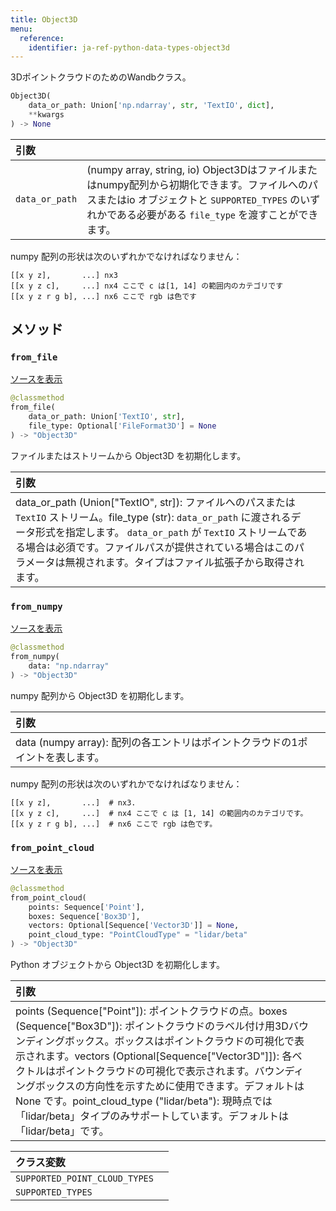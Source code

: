---
title: Object3D
menu:
  reference:
    identifier: ja-ref-python-data-types-object3d
---

<Card title="View the source code" href="https://www.github.com/wandb/wandb/tree/637bddf198525810add5804059001b1b319d6ad1/wandb/sdk/data_types/object_3d.py#L186-L462" icon="github"/>

3DポイントクラウドのためのWandbクラス。

```python
Object3D(
    data_or_path: Union['np.ndarray', str, 'TextIO', dict],
    **kwargs
) -> None
```

| 引数 |  |
| :--- | :--- |
| `data_or_path` |  (numpy array, string, io) Object3Dはファイルまたはnumpy配列から初期化できます。ファイルへのパスまたはio オブジェクトと `SUPPORTED_TYPES` のいずれかである必要がある `file_type` を渡すことができます。|

numpy 配列の形状は次のいずれかでなければなりません：

```
[[x y z],       ...] nx3
[[x y z c],     ...] nx4 ここで c は[1, 14] の範囲内のカテゴリです
[[x y z r g b], ...] nx6 ここで rgb は色です
```

## メソッド

### `from_file`

[ソースを表示](https://www.github.com/wandb/wandb/tree/637bddf198525810add5804059001b1b319d6ad1/wandb/sdk/data_types/object_3d.py#L332-L349)

```python
@classmethod
from_file(
    data_or_path: Union['TextIO', str],
    file_type: Optional['FileFormat3D'] = None
) -> "Object3D"
```

ファイルまたはストリームから Object3D を初期化します。

| 引数 |  |
| :--- | :--- |
| data_or_path (Union["TextIO", str]): ファイルへのパスまたは `TextIO` ストリーム。file_type (str): `data_or_path` に渡されるデータ形式を指定します。 `data_or_path` が `TextIO` ストリームである場合は必須です。ファイルパスが提供されている場合はこのパラメータは無視されます。タイプはファイル拡張子から取得されます。|

### `from_numpy`

[ソースを表示](https://www.github.com/wandb/wandb/tree/637bddf198525810add5804059001b1b319d6ad1/wandb/sdk/data_types/object_3d.py#L351-L380)

```python
@classmethod
from_numpy(
    data: "np.ndarray"
) -> "Object3D"
```

numpy 配列から Object3D を初期化します。

| 引数 |  |
| :--- | :--- |
| data (numpy array): 配列の各エントリはポイントクラウドの1ポイントを表します。 |

numpy 配列の形状は次のいずれかでなければなりません：

```
[[x y z],       ...]  # nx3.
[[x y z c],     ...]  # nx4 ここで c は [1, 14] の範囲内のカテゴリです。
[[x y z r g b], ...]  # nx6 ここで rgb は色です。
```

### `from_point_cloud`

[ソースを表示](https://www.github.com/wandb/wandb/tree/637bddf198525810add5804059001b1b319d6ad1/wandb/sdk/data_types/object_3d.py#L382-L416)

```python
@classmethod
from_point_cloud(
    points: Sequence['Point'],
    boxes: Sequence['Box3D'],
    vectors: Optional[Sequence['Vector3D']] = None,
    point_cloud_type: "PointCloudType" = "lidar/beta"
) -> "Object3D"
```

Python オブジェクトから Object3D を初期化します。

| 引数 |  |
| :--- | :--- |
| points (Sequence["Point"]): ポイントクラウドの点。boxes (Sequence["Box3D"]): ポイントクラウドのラベル付け用3Dバウンディングボックス。ボックスはポイントクラウドの可視化で表示されます。vectors (Optional[Sequence["Vector3D"]]): 各ベクトルはポイントクラウドの可視化で表示されます。バウンディングボックスの方向性を示すために使用できます。デフォルトは None です。point_cloud_type ("lidar/beta"): 現時点では「lidar/beta」タイプのみサポートしています。デフォルトは「lidar/beta」です。|

| クラス変数 |  |
| :--- | :--- |
| `SUPPORTED_POINT_CLOUD_TYPES`<a id="SUPPORTED_POINT_CLOUD_TYPES"></a> |   |
| `SUPPORTED_TYPES`<a id="SUPPORTED_TYPES"></a> |   |
